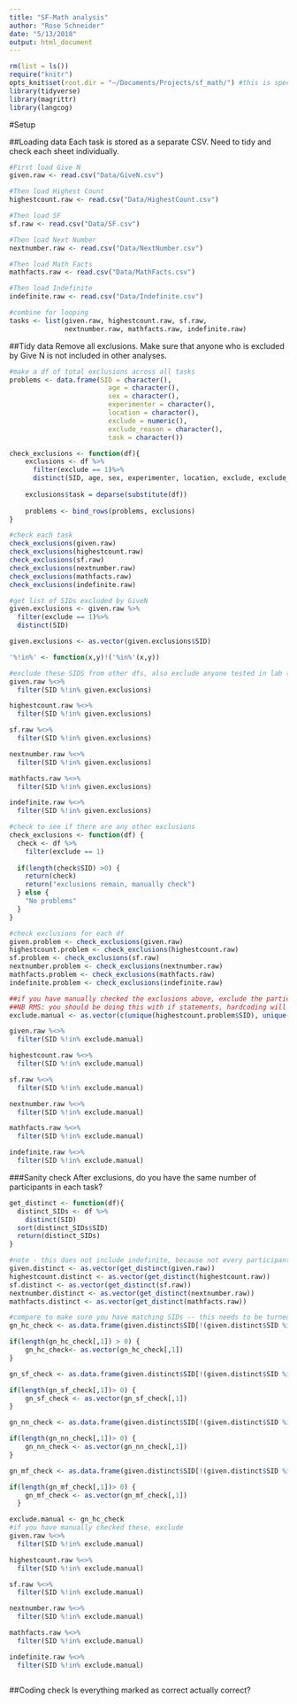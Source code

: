 ```yaml
---
title: "SF-Math analysis"
author: "Rose Schneider"
date: "5/13/2018"
output: html_document
---
```


```r
rm(list = ls())
require("knitr")
opts_knit$set(root.dir = "~/Documents/Projects/sf_math/") #this is specific to RMS, change accordingly
library(tidyverse)
library(magrittr)
library(langcog)
```

#Setup

##Loading data
Each task is stored as a separate CSV. Need to tidy and check each sheet individually.
```r
#First load Give N
given.raw <- read.csv("Data/GiveN.csv")

#Then load Highest Count
highestcount.raw <- read.csv("Data/HighestCount.csv")

#Then load SF
sf.raw <- read.csv("Data/SF.csv")

#Then load Next Number
nextnumber.raw <- read.csv("Data/NextNumber.csv")

#Then load Math Facts
mathfacts.raw <- read.csv("Data/MathFacts.csv")

#Then load Indefinite
indefinite.raw <- read.csv("Data/Indefinite.csv")

#combine for looping
tasks <- list(given.raw, highestcount.raw, sf.raw, 
              nextnumber.raw, mathfacts.raw, indefinite.raw)
```

##Tidy data
Remove all exclusions. Make sure that anyone who is excluded by Give N is not included in other analyses.
```r
#make a df of total exclusions across all tasks
problems <- data.frame(SID = character(), 
                         age = character(), 
                         sex = character(), 
                         experimenter = character(), 
                         location = character(), 
                         exclude = numeric(), 
                         exclude_reason = character(), 
                         task = character())

check_exclusions <- function(df){
    exclusions <- df %>%
      filter(exclude == 1)%>%
      distinct(SID, age, sex, experimenter, location, exclude, exclude_reason)
    
    exclusions$task = deparse(substitute(df))
    
    problems <- bind_rows(problems, exclusions)
}

#check each task
check_exclusions(given.raw)
check_exclusions(highestcount.raw)
check_exclusions(sf.raw)
check_exclusions(nextnumber.raw)
check_exclusions(mathfacts.raw)
check_exclusions(indefinite.raw)

#get list of SIDs excluded by GiveN
given.exclusions <- given.raw %>%
  filter(exclude == 1)%>%
  distinct(SID)

given.exclusions <- as.vector(given.exclusions$SID)

'%!in%' <- function(x,y)!('%in%'(x,y))

#exclude these SIDS from other dfs, also exclude anyone tested in lab (pilot) 
given.raw %<>%
  filter(SID %!in% given.exclusions)

highestcount.raw %<>%
  filter(SID %!in% given.exclusions)

sf.raw %<>%
  filter(SID %!in% given.exclusions)

nextnumber.raw %<>%
  filter(SID %!in% given.exclusions)

mathfacts.raw %<>%
  filter(SID %!in% given.exclusions)

indefinite.raw %<>%
  filter(SID %!in% given.exclusions)

#check to see if there are any other exclusions
check_exclusions <- function(df) {
  check <- df %>%
    filter(exclude == 1)
  
  if(length(check$SID) >0) {
    return(check)
    return("exclusions remain, manually check")
  } else {
    "No problems"
  }
}

#check exclusions for each df
given.problem <- check_exclusions(given.raw)
highestcount.problem <- check_exclusions(highestcount.raw)
sf.problem <- check_exclusions(sf.raw)
nextnumber.problem <- check_exclusions(nextnumber.raw)
mathfacts.problem <- check_exclusions(mathfacts.raw)
indefinite.problem <- check_exclusions(indefinite.raw)

##if you have manually checked the exclusions above, exclude the participant from each task
##NB RMS: you should be doing this with if statements, hardcoding will lead to an issue if there are no errors here
exclude.manual <- as.vector(c(unique(highestcount.problem$SID), unique(sf.problem$SID)))

given.raw %<>%
  filter(SID %!in% exclude.manual)

highestcount.raw %<>%
  filter(SID %!in% exclude.manual)

sf.raw %<>%
  filter(SID %!in% exclude.manual)

nextnumber.raw %<>%
  filter(SID %!in% exclude.manual)

mathfacts.raw %<>%
  filter(SID %!in% exclude.manual)

indefinite.raw %<>%
  filter(SID %!in% exclude.manual)
```

###Sanity check
After exclusions, do you have the same number of participants in each task?
```r
get_distinct <- function(df){
  distinct_SIDs <- df %>%
    distinct(SID)
  sort(distinct_SIDs$SID)
  return(distinct_SIDs)
}

#note - this does not include indefinite, because not every participant did indefinite
given.distinct <- as.vector(get_distinct(given.raw))
highestcount.distinct <- as.vector(get_distinct(highestcount.raw))
sf.distinct <- as.vector(get_distinct(sf.raw))
nextnumber.distinct <- as.vector(get_distinct(nextnumber.raw))
mathfacts.distinct <- as.vector(get_distinct(mathfacts.raw))

#compare to make sure you have matching SIDs -- this needs to be turned into a for loop
gn_hc_check <- as.data.frame(given.distinct$SID[!(given.distinct$SID %in% highestcount.distinct$SID)])

if(length(gn_hc_check[,1]) > 0) {
    gn_hc_check<- as.vector(gn_hc_check[,1])
}

gn_sf_check <- as.data.frame(given.distinct$SID[!(given.distinct$SID %in% sf.distinct$SID)])

if(length(gn_sf_check[,1])> 0) {
    gn_sf_check <- as.vector(gn_sf_check[,1])
}

gn_nn_check <- as.data.frame(given.distinct$SID[!(given.distinct$SID %in% nextnumber.distinct$SID)])

if(length(gn_nn_check[,1])> 0) {
    gn_nn_check <- as.vector(gn_nn_check[,1])
}

gn_mf_check <- as.data.frame(given.distinct$SID[!(given.distinct$SID %in% mathfacts.distinct$SID)])

if(length(gn_mf_check[,1])> 0) {
    gn_mf_check <- as.vector(gn_mf_check[,1])
  }

exclude.manual <- gn_hc_check
#if you have manually checked these, exclude
given.raw %<>%
  filter(SID %!in% exclude.manual)

highestcount.raw %<>%
  filter(SID %!in% exclude.manual)

sf.raw %<>%
  filter(SID %!in% exclude.manual)

nextnumber.raw %<>%
  filter(SID %!in% exclude.manual)

mathfacts.raw %<>%
  filter(SID %!in% exclude.manual)

indefinite.raw %<>%
  filter(SID %!in% exclude.manual)



```

##Coding check
Is everything marked as correct actually correct?